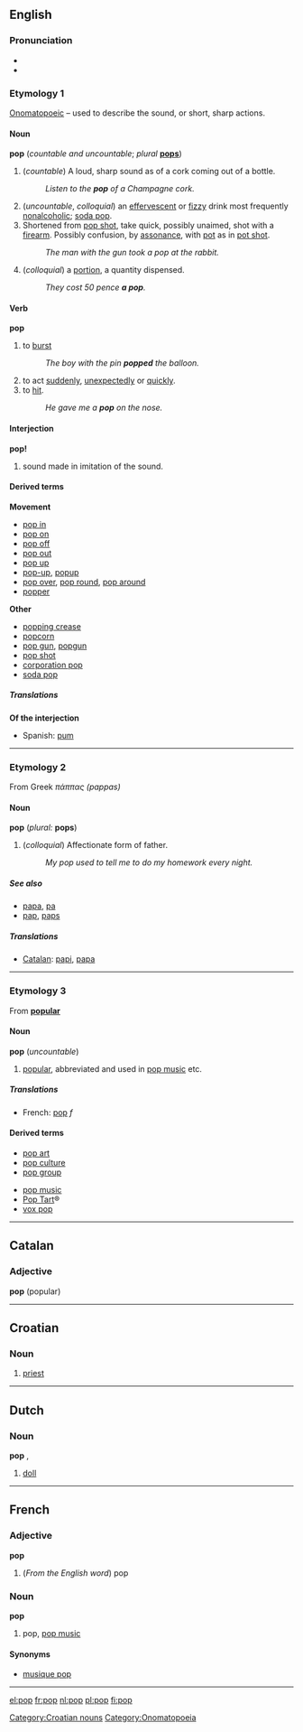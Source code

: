 ==English==
===Pronunciation===
* {{audio|en-ca-pop.ogg|Audio (CA)}}
*{{audio|en-us-pop.ogg|Audio (US)}}

===Etymology 1===
[[Onomatopoeic]] &ndash; used to describe the sound, or short, sharp actions.
====Noun====
'''pop''' (''countable and uncountable''; ''plural'' '''[[pops]]''')

# (''countable'') A loud, sharp sound as of a cork coming out of a bottle.
#: ''Listen to the '''pop''' of a Champagne cork.''
# (''uncountable'', ''colloquial'') an [[effervescent]] or [[fizzy]] drink most frequently [[nonalcoholic]]; [[soda pop]].
# Shortened from [[pop shot]], take quick, possibly unaimed, shot with a [[firearm]]. Possibly confusion, by [[assonance]], with [[pot]] as in [[pot shot]].
#: ''The man with the gun took a pop at the rabbit.''
# (''colloquial'') a [[portion]], a quantity dispensed.
#: ''They cost 50 pence '''a pop'''.''

====Verb====
'''pop'''
# to [[burst]]
#: ''The boy with the pin '''popped''' the balloon.''
# to act [[suddenly]], [[unexpectedly]] or [[quickly]].
# to [[hit]].
#: ''He gave me a '''pop''' on the nose.''

====Interjection====
'''pop!'''
# sound made in imitation of the sound.

====Derived terms====
{{top}}
'''Movement'''
*[[pop in]]
*[[pop on]]
*[[pop off]]
*[[pop out]]
*[[pop up]]
*[[pop-up]], [[popup]]
*[[pop over]], [[pop round]], [[pop around]]
*[[popper]]

{{mid}}
'''Other'''
*[[popping crease]]
*[[popcorn]]
*[[pop gun]], [[popgun]]
*[[pop shot]]
*[[corporation pop]]
*[[soda pop]]
{{bottom}}

=====Translations=====
'''Of the interjection'''
*Spanish: [[pum]]
----

===Etymology 2===
From Greek ''πάππας (pappas)''

====Noun====
'''pop''' (''plural:'' '''pops''')

# (''colloquial'') Affectionate form of father.
#: ''My pop used to tell me to do my homework every night.''

=====See also=====
* [[papa]], [[pa]]
* [[pap]], [[paps]]

=====Translations=====
*[[Catalan]]: [[papi]], [[papa]]
----

===Etymology 3===
From '''[[popular]]'''

====Noun====
'''pop''' (''uncountable'')

# [[popular]], abbreviated and used in [[pop music]] etc.

=====Translations=====
*French: [[pop]] ''f''

====Derived terms====
{{top}}
*[[pop art]]
*[[pop culture]]
*[[pop group]]
{{mid}}
*[[pop music]]
*[[Pop Tart]]&reg;
*[[vox pop]]
{{bottom}}

----

==Catalan==
===Adjective===
'''pop''' (popular)

----

==Croatian==

=== Noun ===

#[[priest]]

[[Category:Croatian nouns]]

----

==Dutch==
===Noun===
'''pop''' {{f}}, {{m}}

#[[doll]]

----

==French==
===Adjective===
'''pop'''

#(''From the English word'') pop

===Noun===
'''pop''' {{m}}

#pop, [[pop music]]

====Synonyms====
*[[musique pop]]

----

[[Category:Onomatopoeia]]

[[el:pop]]
[[fr:pop]]
[[nl:pop]]
[[pl:pop]]
[[fi:pop]]
